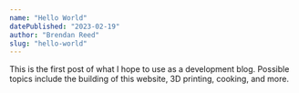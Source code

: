 ```yaml
---
name: "Hello World"
datePublished: "2023-02-19"
author: "Brendan Reed"
slug: "hello-world"
---
```


This is the first post of what I hope to use as a development blog. Possible topics include the building of this website, 3D printing, cooking, and more.
